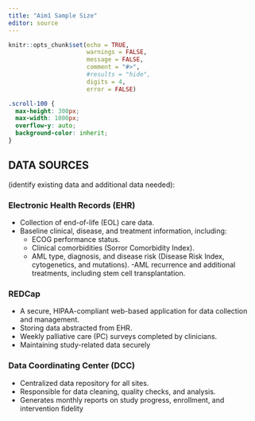 ```yaml
---
title: "Aim1 Sample Size"
editor: source
---
```


```r
knitr::opts_chunk$set(echo = TRUE,
                      warnings = FALSE,
                      message = FALSE,
                      comment = "#>",
                      #results = "hide",
                      digits = 4,
                      error = FALSE)
```

```css
.scroll-100 {
  max-height: 300px;
  max-width: 1000px;
  overflow-y: auto;
  background-color: inherit;
}
```

## DATA SOURCES 

(identify existing data and additional data needed): 

### Electronic Health Records (EHR)
-	Collection of end-of-life (EOL) care data.
-	Baseline clinical, disease, and treatment information, including:
    - ECOG performance status.
    - Clinical comorbidities (Sorror Comorbidity Index).
    - AML type, diagnosis, and disease risk 
    (Disease Risk Index, cytogenetics, and mutations).
    -AML recurrence and additional treatments, including stem cell transplantation.
    
### REDCap

-	A secure, HIPAA-compliant web-based application for data collection and management.
-	Storing data abstracted from EHR.
-	Weekly palliative care (PC) surveys completed by clinicians.
-	Maintaining study-related data securely

### Data Coordinating Center (DCC)

-	Centralized data repository for all sites.
-	Responsible for data cleaning, quality checks, and analysis.
-	Generates monthly reports on study progress, enrollment, and intervention fidelity

